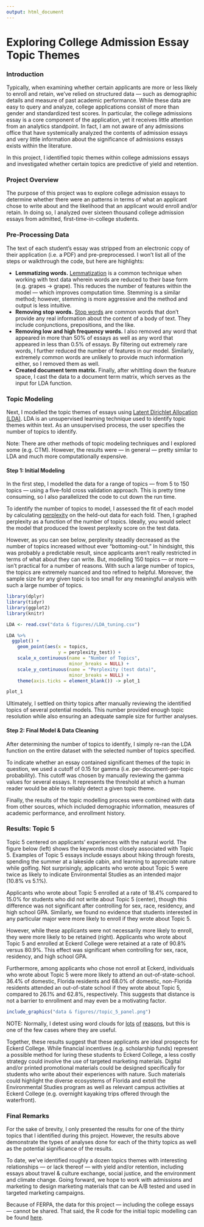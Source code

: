 ```yaml
---
output: html_document
---
```


# Exploring College Admission Essay Topic Themes

### Introduction

Typically, when examining whether certain applicants are more or less likely to enroll and retain, we've relied on structured data --- such as demographic details and measure of past academic performance. While these data are easy to query and analyze, college applications consist of more than gender and standardized test scores. In particular, the college admissions essay is a core component of the application, yet it receives little attention from an analytics standpoint. In fact, I am not aware of any admissions office that have systemically analyzed the contents of admission essays and very little information about the significance of admissions essays exists within the literature.  

In this project, I identified topic themes within college admissions essays and investigated whether certain topics are predictive of yield and retention.    

### Project Overview

The purpose of this project was to explore college admission essays to determine whether there were an patterns in terms of what an applicant chose to write about and the likelihood that an applicant would enroll and/or retain. In doing so, I analyzed over sixteen thousand college admission essays from admitted, first-time-in-college students. 

### Pre-Processing Data

The text of each student's essay was stripped from an electronic copy of their application (i.e. a PDF) and pre-preprocessed. I won't list all of the steps or walkthrough the code, but here are highlights:

* **Lemmatizing words.** [Lemmatization](https://en.wikipedia.org/wiki/Lemmatisation) is a common technique when working with text data wherein words are reduced to their base form (e.g. grapes -> grape). This reduces the number of features within the model --- which improves computation time. Stemming is a similar method; however, stemming is more aggressive and the method and output is less intuitive. 
* **Removing stop words.** [Stop words](https://en.wikipedia.org/wiki/Stop_word) are common words that don't provide any real information about the content of a body of text. They include conjunctions, prepositions, and the like.
* **Removing low and high frequency words.** I also removed any word that appeared in more than 50% of essays as well as any word that appeared in less than 0.5% of essays. By filtering out extremely rare words, I further reduced the number of features in our model. Similarly, extremely common words are unlikely to provide much information either, so I removed them as well.  
* **Created document term matrix.** Finally, after whittling down the feature space, I cast the data to a document term matrix, which serves as the input for LDA function. 


### Topic Modeling

Next, I modelled the topic themes of essays using [Latent Dirichlet Allocation (LDA)](https://en.wikipedia.org/wiki/Latent_Dirichlet_allocation). LDA is an unsupervised learning technique used to identify topic themes within text. As an unsupervised process, the user specifies the number of topics to identify.

Note: There are other methods of topic modeling techniques and I explored some (e.g. CTM). However, the results were --- in general --- pretty similar to LDA and much more computationally expensive. 


#### Step 1: Initial Modeling

In the first step, I modelled the data for a range of topics --- from 5 to 150 topics --- using a five-fold cross validation approach. This is pretty time consuming, so I also parallelized the code to cut down the run time. 

To identify the number of topics to model, I assessed the fit of each model by calculating [perplexity](https://en.wikipedia.org/wiki/Perplexity) on the held-out data for each fold. Then, I graphed perplexity as a function of the number of topics. Ideally, you would select the model that produced the lowest perplexity score on the test data.  

However, as you can see below, perplexity steadily decreased as the number of topics increased without ever "bottoming-out." In hindsight, this was probably a predictable result, since applicants aren't really restricted in terms of what about they can write. But, modelling 150 topics --- or more --- isn't practical for a number of reasons. With such a large number of topics, the topics are extremely nuanced and too refined to helpful. Moreover, the sample size for any given topic is too small for any meaningful analysis with such a large number of topics. 


``` r

library(dplyr)
library(tidyr)
library(ggplot2)
library(knitr)

LDA <- read.csv("data & figures//LDA_tuning.csv")

LDA %>%
  ggplot() +
    geom_point(aes(x = topics,
                   y = perplexity_test)) +
    scale_x_continuous(name = "Number of Topics",
                       minor_breaks = NULL) +
    scale_y_continuous(name = "Perplexity (test data)",
                       minor_breaks = NULL) +
    theme(axis.ticks = element_blank()) -> plot_1

plot_1


```


Ultimately, I settled on thirty topics after manually reviewing the identified topics of several potential models. This number provided enough topic resolution while also ensuring an adequate sample size for further analyses. 


#### Step 2: Final Model & Data Cleaning

After determining the number of topics to identify, I simply re-ran the LDA function on the entire dataset with the selected number of topics specified. 

To indicate whether an essay contained significant themes of the topic in question, we used a cutoff of 0.15 for gamma (i.e. per-document-per-topic probability). This cutoff was chosen by manually reviewing the gamma values for several essays. It represents the threshold at which a human reader would be able to reliably detect a given topic theme.

Finally, the results of the topic modelling process were combined with data from other sources, which included demographic information, measures of academic performance, and enrollment history.   


### Results: Topic 5

Topic 5 centered on applicants’ experiences with the natural world. The figure below (left) shows the keywords most closely associated with Topic 5. Examples of Topic 5 essays include essays about hiking through forests, spending the summer at a lakeside cabin, and learning to appreciate nature while golfing. Not surprisingly, applicants who wrote about Topic 5 were twice as likely to indicate Environmental Studies as an intended major (10.8% vs 5.1%).  
 
Applicants who wrote about Topic 5 enrolled at a rate of 18.4% compared to 15.0% for students who did not write about Topic 5 (center), though this difference was not significant after controlling for sex, race, residency, and high school GPA. Similarly, we found no evidence that students interested in any particular major were more likely to enroll if they wrote about Topic 5.  
 
However, while these applicants were not necessarily more likely to enroll, they were more likely to be retained (right). Applicants who wrote about Topic 5 and enrolled at Eckerd College were retained at a rate of 90.8% versus 80.9%. This effect was significant when controlling for sex, race, residency, and high school GPA.  
 
Furthermore, among applicants who chose not enroll at Eckerd, individuals who wrote about Topic 5 were more likely to attend an out-of-state-school. 36.4% of domestic, Florida residents and 68.0% of domestic, non-Florida residents attended an out-of-state school if they wrote about Topic 5, compared to 26.1% and 62.8%, respectively. This suggests that distance is not a barrier to enrollment and may even be a motivating factor. 

```r

include_graphics("data & figures//topic_5_panel.png")

```

NOTE: Normally, I detest using word clouds for [lots](https://www.niemanlab.org/2011/10/word-clouds-considered-harmful/) [of](https://getthematic.com/insights/word-clouds-harm-insights/) [reasons](https://towardsdatascience.com/word-clouds-are-lame-263d9cbc49b7), but this is one of the few cases where they are useful. 

Together, these results suggest that these applicants are ideal prospects for Eckerd College. While financial incentives (e.g. scholarship funds) represent a possible method for luring these students to Eckerd College, a less costly strategy could involve the use of targeted marketing materials. Digital and/or printed promotional materials could be designed specifically for students who write about their experiences with nature. Such materials could highlight the diverse ecosystems of Florida and extoll the Environmental Studies program as well as relevant campus activities at Eckerd College (e.g. overnight kayaking trips offered through the waterfront).  

### Final Remarks

For the sake of brevity, I only presented the results for one of the thirty topics that I identified during this project. However, the results above demonstrate the types of analyses done for each of the thirty topics as well as the potential significance of the results. 

To date, we’ve identified roughly a dozen topics themes with interesting relationships --- or lack thereof --- with yield and/or retention, including essays about travel & culture exchange, social justice, and the environment and climate change. Going forward, we hope to work with admissions and marketing to design marketing materials that can be A/B tested and used in targeted marketing campaigns.

Because of FERPA, the data for this project --- including the college essays --- cannot be shared. That said, the R code for the initial topic modelling can be found [here](https://github.com/jason-hanser/college-admission-essays).

<br>
<br>